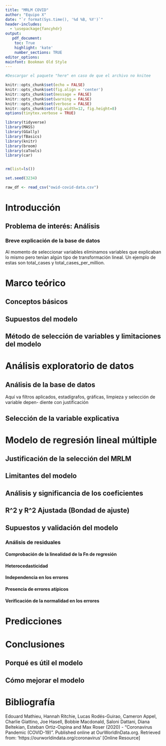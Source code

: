 ```yaml
---
title: "MRLM COVID"
author: "Equipo X"
date: "`r format(Sys.time(), '%d %B, %Y')`"
header-includes: 
  - \usepackage{fancyhdr}
output:
   pdf_document:
    toc: True
    highlight: 'kate'
    number_sections: TRUE
editor_options: 
mainfont: Bookman Old Style
---
```

\thispagestyle{empty}
\pagebreak
\newpage
\pagenumbering{arabic} 
\fancyhead[L]{\thepage}
\fancyfoot[C]{Equipo X}
\pagestyle{fancy}
\addtolength{\headheight}{1.0cm}
\pagestyle{fancyplain}
\rhead{\includegraphics[height=1cm]{`r here::here('ITAM.png')`}}



```r

#Descargar el paquete "here" en caso de que el archivo no knitee

knitr::opts_chunk$set(echo = FALSE)
knitr::opts_chunk$set(fig.align = 'center')
knitr::opts_chunk$set(message = FALSE)
knitr::opts_chunk$set(warning = FALSE)
knitr::opts_chunk$set(verbose = FALSE)
knitr::opts_chunk$set(fig.width=12, fig.height=8) 
options(tinytex.verbose = TRUE)

library(tidyverse)
library(MASS)
library(GGally)
library(fBasics)
library(knitr)
library(broom)
library(caTools)
library(car)


rm(list=ls())

set.seed(3234)

raw_df <- read_csv("owid-covid-data.csv")


```


# Introducción

## Problema de interés: Análisis 

### Breve explicación de la base de datos

Al momento de seleccionar variables eliminamos variables que explicaban lo mismo pero tenían algún tipo de transformación lineal. Un ejemplo de estas son total_cases y total_cases_per_million. 

\pagebreak
\newpage

# Marco teórico 

## Conceptos básicos

## Supuestos del modelo 

## Método de selección de variables y limitaciones del modelo

\pagebreak
\newpage

# Análisis exploratorio de datos

## Análisis de la base de datos


Aquí va filtros aplicados, estadígrafos, gráficas, limpieza y selección de variable depen-
diente con justificación

## Selección de la variable explicativa 

\pagebreak
\newpage

# Modelo de regresión lineal múltiple 

## Justificación de la selección del MRLM

## Limitantes del modelo 

\pagebreak
\newpage

## Análisis y significancia de los coeficientes 

## R^2 y R^2 Ajustada (Bondad de ajuste)

\pagebreak
\newpage

## Supuestos y validación del modelo 

### Análisis de residuales

#### Comprobación de la linealidad de la Fn de regresión

#### Heterocedasticidad 

#### Independencia en los errores 

#### Presencia de errores atípicos 

#### Verificación de la normalidad en los errores 

\pagebreak
\newpage

# Predicciones

# Conclusiones

## Porqué es útil el modelo

## Cómo mejorar el modelo 

\pagebreak
\newpage

# Bibliografía

Edouard Mathieu, Hannah Ritchie, Lucas Rodés-Guirao, Cameron Appel, Charlie Giattino, Joe Hasell, Bobbie Macdonald, Saloni Dattani, Diana Beltekian, Esteban Ortiz-Ospina and Max Roser (2020) - "Coronavirus Pandemic (COVID-19)". Published online at OurWorldInData.org. Retrieved from: 'https://ourworldindata.org/coronavirus' [Online Resource]

